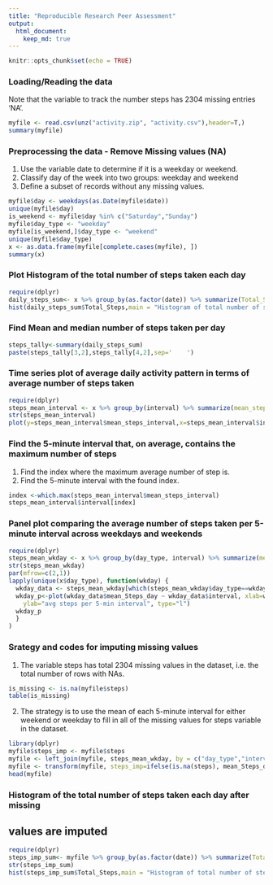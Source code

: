 ```yaml
---
title: "Reproducible Research Peer Assessment"
output: 
  html_document:
    keep_md: true
---
```


```r
knitr::opts_chunk$set(echo = TRUE)
```

### Loading/Reading the data

Note that the variable to track the number steps has 2304 missing entries 'NA'.

```r
myfile <- read.csv(unz("activity.zip", "activity.csv"),header=T,)
summary(myfile)
```

### Preprocessing the data - Remove Missing values (NA)

1. Use the variable date to determine if it is a weekday or weekend.
2. Classify day of the week into two groups: weekday and weekend
3. Define a subset of records without any missing values.

```r
myfile$day <- weekdays(as.Date(myfile$date))
unique(myfile$day)
is_weekend <- myfile$day %in% c("Saturday","Sunday")
myfile$day_type <- "weekday"
myfile[is_weekend,]$day_type <- "weekend"
unique(myfile$day_type)
x <- as.data.frame(myfile[complete.cases(myfile), ])
summary(x)
```

### Plot Histogram of the total number of steps taken each day
```r
require(dplyr)
daily_steps_sum<- x %>% group_by(as.factor(date)) %>% summarize(Total_Steps=sum(steps))
hist(daily_steps_sum$Total_Steps,main = "Histogram of total number of steps taken per day", xlab = "Total number of steps", ylim=c(0,30))
```

### Find Mean and median number of steps taken per day
```r
steps_tally<-summary(daily_steps_sum)
paste(steps_tally[3,2],steps_tally[4,2],sep='    ')
```

### Time series plot of average daily activity pattern in terms of average number of steps taken
```r
require(dplyr)
steps_mean_interval <- x %>% group_by(interval) %>% summarize(mean_steps_interval=mean(steps))
str(steps_mean_interval)
plot(y=steps_mean_interval$mean_steps_interval,x=steps_mean_interval$interval, type="l", xlab="5-minute Interval", ylab="Interval Average Steps", main="average daily activity pattern")
```

### Find the 5-minute interval that, on average, contains the maximum number of steps

1. Find the index where the maximum average number of step is.
2. Find the 5-minute interval with the found index.

```r
index <-which.max(steps_mean_interval$mean_steps_interval)
steps_mean_interval$interval[index]
```

### Panel plot comparing the average number of steps taken per 5-minute interval across weekdays and weekends

```r
require(dplyr)
steps_mean_wkday <- x %>% group_by(day_type, interval) %>% summarize(mean_Steps_day=mean(steps))
str(steps_mean_wkday)
par(mfrow=c(2,1))
lapply(unique(x$day_type), function(wkday) {
  wkday_data <- steps_mean_wkday[which(steps_mean_wkday$day_type==wkday),]
  wkday_p<-plot(wkday_data$mean_Steps_day ~ wkday_data$interval, xlab=wkday,
    ylab="avg steps per 5-min interval", type="l")
  wkday_p
  }
)
```

### Srategy and codes for imputing missing values

1. The variable steps has total 2304 missing values in the dataset, i.e. the total number of rows with NAs.
```r
is_missing <- is.na(myfile$steps)
table(is_missing)
```
2. The strategy is to use the mean of each 5-minute interval for either weekend or weekday to fill in all of the missing values for steps variable in the dataset.

```r
library(dplyr)
myfile$steps_imp <- myfile$steps 
myfile <- left_join(myfile, steps_mean_wkday, by = c("day_type","interval"))
myfile <- transform(myfile, steps_imp=ifelse(is.na(steps), mean_Steps_day, steps))
head(myfile)
```

### Histogram of the total number of steps taken each day after missing
## values are imputed
```r
require(dplyr)
steps_imp_sum<- myfile %>% group_by(as.factor(date)) %>% summarize(Total_Steps=sum(steps_imp))
str(steps_imp_sum)
hist(steps_imp_sum$Total_Steps,main = "Histogram of total number of steps with imputation taken per day", xlab = "Total number of steps imputed", ylim=c(0,40))
```
